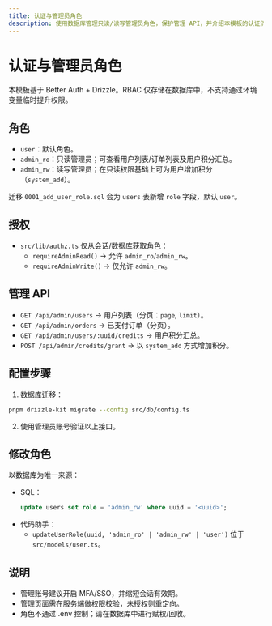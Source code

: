 ```yaml
---
title: 认证与管理员角色
description: 使用数据库管理只读/读写管理员角色，保护管理 API，并介绍本模板的认证流程。
---
```


# 认证与管理员角色

本模板基于 Better Auth + Drizzle。RBAC 仅存储在数据库中，不支持通过环境变量临时提升权限。

## 角色

- `user`：默认角色。
- `admin_ro`：只读管理员；可查看用户列表/订单列表及用户积分汇总。
- `admin_rw`：读写管理员；在只读权限基础上可为用户增加积分（`system_add`）。

迁移 `0001_add_user_role.sql` 会为 `users` 表新增 `role` 字段，默认 `user`。

## 授权

- `src/lib/authz.ts` 仅从会话/数据库获取角色：
  - `requireAdminRead()` → 允许 `admin_ro`/`admin_rw`。
  - `requireAdminWrite()` → 仅允许 `admin_rw`。

## 管理 API

- `GET /api/admin/users` → 用户列表（分页：`page`, `limit`）。
- `GET /api/admin/orders` → 已支付订单（分页）。
- `GET /api/admin/users/:uuid/credits` → 用户积分汇总。
- `POST /api/admin/credits/grant` → 以 `system_add` 方式增加积分。

## 配置步骤

1) 数据库迁移：

```bash
pnpm drizzle-kit migrate --config src/db/config.ts
```

2) 使用管理员账号验证以上接口。

## 修改角色

以数据库为唯一来源：

- SQL：
  ```sql
  update users set role = 'admin_rw' where uuid = '<uuid>';
  ```
- 代码助手：
  - `updateUserRole(uuid, 'admin_ro' | 'admin_rw' | 'user')` 位于 `src/models/user.ts`。

## 说明

- 管理账号建议开启 MFA/SSO，并缩短会话有效期。
- 管理页面需在服务端做权限校验，未授权则重定向。
- 角色不通过 .env 控制；请在数据库中进行赋权/回收。

